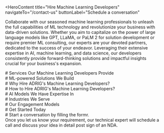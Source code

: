 <HeroContent
  title="Hire Machine Learning Developers"
  navigateTo="/contact-us"
  buttonLabel="Schedule a conversation"
>
  Collaborate with our seasoned machine learning professionals to unleash the
  full capabilities of ML technology and revolutionize your business with
  data-driven solutions. Whether you aim to capitalize on the power of large
  language models like GPT, LLaMA, or PaLM 2 for solution development or require
  premier ML consulting, our experts are your devoted partners, dedicated to the
  success of your endeavor. Leveraging their extensive expertise in AI, machine
  learning, and data science, our developers consistently provide
  forward-thinking solutions and impactful insights crucial for your business's
  expansion.
</HeroContent>

<ClientCompaniesComponent />

<CountUpAnimationContainer />

<div
  style={{
    display: "flex",
    justifyContent: "center",
    alignItems: "center",
    gap: "20px",
  }}
>
  <div># Services Our Machine Learning Developers Provide</div>
</div>

<section className="grid grid-cols-3 gap-10 w-full py-16">
  <section className="w-full col-span-1 cursor-pointer">
    <ServiceCard
      service={{
        id: 1,
        image: "",
        title: "ML Consulting",
        description:
          "Our team of professionals works closely with you to thoroughly comprehend your unique requirements, goals, and obstacles. We then create customized machine learning strategies, build reliable solutions, and effortlessly integrate them into your business operations. Our consulting service helps you maximize the benefits of data-driven insights, whether that's streamlining processes, enhancing customer satisfaction, or strengthening your decision-making capabilities. This enables you to achieve sustainable growth and maintain a competitive advantage in your industry.",
        urlPath: "",
      }}
    />
  </section>
  <section className="w-full col-span-1 cursor-pointer">
    <ServiceCard
      service={{
        id: 2,
        image: "",
        title: "Data Engineering",
        description:
          "Our skilled ML developers with expertise in data engineering can help you harness the full power of your data, allowing your organization to make informed decisions and stay competitive in the current data-driven environment. Our data engineering service is meticulously crafted to prepare your data for seamless integration into ML models, enabling their effortless customization to accurately address your specific and changing business needs.",
        urlPath: "",
      }}
    />
  </section>
  <section className="w-full col-span-1 cursor-pointer">
    <ServiceCard
      service={{
        id: 3,
        image: "",
        title: "Custom LLM Development",
        description:
          "Our experienced machine learning developers utilize clients' confidential data to customize pre-existing large language models, ensuring they perfectly align with their distinct business needs. These customized ML models have a deep comprehension of your industry's subtleties, terminology, and specific issues, providing a flexible foundation for constructing various solutions like chatbots capable of addressing domain-specific user inquiries with unmatched accuracy and precision.",
        urlPath: "",
      }}
    />
  </section>
  <section className="w-full col-span-1 cursor-pointer">
    <ServiceCard
      service={{
        id: 4,
        image: "",
        title: "ML-powered Solutions Development",
        description:
          "ML-driven Solutions Creation Leverage the complete power of machine learning to revolutionize your processes, improve customer interactions, and obtain data-informed insights. Whether your goal is a chatbot, virtual agent, recommendation engine, or predictive analytics application, we have the knowledge to design it based on your specific needs. Our customized solutions guarantee that your organization's distinctive requirements are fulfilled, fostering productivity and innovation in the ever-evolving technological environment.",
        urlPath: "",
      }}
    />
  </section>
  <section className="w-full col-span-1 cursor-pointer">
    <ServiceCard
      service={{
        id: 5,
        image: "",
        title: "Integration",
        description:
          "The integration service we offer is designed to effortlessly incorporate the machine learning-powered solutions we develop into your existing technological framework. By integrating these advanced solutions into your business activities, we can maximize their influence on your internal operations and customer-facing systems, allowing you to streamline your processes, enhance customer experiences, and maintain a leading position in innovation within your industry.",
        urlPath: "",
      }}
    />
  </section>
  <section className="w-full col-span-1 cursor-pointer">
    <ServiceCard
      service={{
        id: 6,
        image: "",
        title: "Upgrade and Maintenance",
        description:
          "We are dedicated to the ongoing optimization and performance of the comprehensive solutions we have developed specifically for your business. Our specialized team manages regular updates, bug corrections, and improvements to guarantee your machine learning-powered solutions operate at the highest level of efficiency. By proactively maintaining and enhancing these solutions, we ensure they adapt to evolving requirements, enabling your business to stay ahead of the competition and consistently provide value to your organization.",
        urlPath: "",
      }}
    />
  </section>
</section>

<div
  style={{
    display: "flex",
    justifyContent: "center",
    alignItems: "center",
    gap: "20px",
  }}
>
  <div># ML-powered Solutions We Build</div>
</div>

<section className="grid grid-cols-2 gap-10 w-full py-16">
  <section className="w-full col-span-1 cursor-pointer">
    <ServiceCard
      service={{
        id: 1,
        image: "",
        title: "AI/ML-powered Chatbots",
        description:
          "Our machine learning experts can create customized AI/ML-powered chatbots to meet the specific requirements of your business. We develop and implement advanced chatbots that can effectively interact with users, providing smooth conversations and enhancing the experiences of both your customers and internal staff.",
        urlPath: "",
      }}
    />
  </section>
  <section className="w-full col-span-1 cursor-pointer">
    <ServiceCard
      service={{
        id: 2,
        image: "",
        title: "Virtual Assistants",
        description:
          "Highly proficient machine learning engineers at our company specialize in creating sophisticated virtual agents. Consequently, if you require a virtual agent for customer service, task automation, or data analysis, we possess the specialized knowledge to develop one that will smoothly integrate into your business processes.",
        urlPath: "",
      }}
    />
  </section>
  <section className="w-full col-span-1 cursor-pointer">
    <ServiceCard
      service={{
        id: 3,
        image: "",
        title: "Predictive Analytics Tools",
        description:
          "We excel at developing predictive analytics tools designed to serve a wide array of industries. These robust solutions enable organizations to forecast future patterns, demands, or results, thus benefiting companies operating in sectors such as finance, marketing, and supply chain management.",
        urlPath: "",
      }}
    />
  </section>
  <section className="w-full col-span-1 cursor-pointer">
    <ServiceCard
      service={{
        id: 4,
        image: "",
        title: "Recommendation Systems",
        description:
          "Personalized Recommendation Solutions Utilize our powerful recommendation systems to amplify your industry visibility and revenue opportunities, regardless of whether you operate in retail, online commerce, or media. We develop tailored recommendation systems that increase user engagement on your platform through customized suggestions.",
        urlPath: "",
      }}
    />
  </section>
  <section className="w-full col-span-1 cursor-pointer">
    <ServiceCard
      service={{
        id: 5,
        image: "",
        title: "User Behavior Analysis Tools",
        description:
          "Our experienced machine learning engineers can develop sophisticated user behavior analysis tools. These tools enable ongoing monitoring and evaluation of how users interact with digital platforms such as e-commerce websites and online applications. The insights provided by these tools empower data-driven decision-making.",
        urlPath: "",
      }}
    />
  </section>
  <section className="w-full col-span-1 cursor-pointer">
    <ServiceCard
      service={{
        id: 6,
        image: "",
        title: "Business Intelligence Tools",
        description:
          "Our expert machine learning developers can create sophisticated business intelligence tools leveraging deep learning methodologies. These tools will empower you to employ predictive, prescriptive, and cognitive analytics to derive valuable insights from your data.",
        urlPath: "",
      }}
    />
  </section>
  <section className="w-full col-span-1 cursor-pointer">
    <ServiceCard
      service={{
        id: 7,
        image: "",
        title: "NLP-based Solutions",
        description:
          "We develop a variety of natural language processing-based solutions that address tasks such as sentiment analysis, text categorization, language translation, and content summarization. These solutions cater to industries like social media, e-commerce, and media, providing valuable insights and capabilities.",
        urlPath: "",
      }}
    />
  </section>
  <section className="w-full col-span-1 cursor-pointer">
    <ServiceCard
      service={{
        id: 8,
        image: "",
        title: "Fraud Detection Tools",
        description:
          "Our machine learning-driven fraud detection tools utilize advanced algorithms, real-time data processing, and anomaly identification to rapidly identify and address fraudulent behavior. This helps maintain business security, regulatory adherence, and customer trust.",
        urlPath: "",
      }}
    />
  </section>
</section>

<div
  style={{
    display: "flex",
    justifyContent: "center",
    alignItems: "center",
    gap: "20px",
  }}
>
  <div># Why Hire ADRIG's Machine Learning Developers?</div>
</div>

<section className="grid grid-cols-3 gap-10 w-full py-16">
  <section className="w-full col-span-1 cursor-pointer">
    <ServiceCard
      service={{
        id: 1,
        image: "",
        title: "Expertise",
        description:
          "We possess extensive knowledge and skills in creating customized machine learning models and solutions. Additionally, we demonstrate proficiency in MLOps, which enables us to efficiently manage and deploy machine learning models in production settings.",
        urlPath: "",
      }}
    />
  </section>
  <section className="w-full col-span-1 cursor-pointer">
    <ServiceCard
      service={{
        id: 2,
        image: "",
        title: "Experience",
        description:
          "Our ML developers possess a vast and refined expertise in designing tailored ML models and solutions, which they have amassed over many years. This extensive experience positions them as leaders in the field of AI, setting the bar for professionalism and excellence.",
        urlPath: "",
      }}
    />
  </section>
  <section className="w-full col-span-1 cursor-pointer">
    <ServiceCard
      service={{
        id: 3,
        image: "",
        title: "Efficiency",
        description:
          " They are distinguished by their ability to solve problems quickly and agilely, their streamlined development processes, and their strong focus on maximizing the impact of machine learning in all their projects.",
        urlPath: "",
      }}
    />
  </section>
  <section className="w-full col-span-1 cursor-pointer">
    <ServiceCard
      service={{
        id: 4,
        image: "",
        title: "Flexibility",
        description:
          "ADRIG's machine learning specialists are highly adaptable in their approach to diverse projects and evolving client requirements. They can seamlessly transition and excel in various project situations, demonstrating their exceptional capacity to deliver solutions with agility and versatility..",
        urlPath: "",
      }}
    />
  </section>
  <section className="w-full col-span-1 cursor-pointer">
    <ServiceCard
      service={{
        id: 5,
        image: "",
        title: "Quality",
        description:
          "The ML developers at our company adhere to the highest industry standards. We put in tremendous effort to guarantee that the ML solutions we create are marked by accuracy, dependability, and a perfect fit with our clients' exclusive and essential business goals.",
        urlPath: "",
      }}
    />
  </section>
  <section className="w-full col-span-1 cursor-pointer">
    <ServiceCard
      service={{
        id: 6,
        image: "",
        title: "Domain Knowledge",
        description:
          "The ML developers at our organization have an exceptional level of knowledge and comprehension in all areas of machine learning technology. They have refined their abilities through specialized education and practical experience, which enables them to perform exceptionally well in any ML-related project they undertake.",
        urlPath: "",
      }}
    />
  </section>
  <section className="w-full col-span-1 cursor-pointer">
    <ServiceCard
      service={{
        id: 7,
        image: "",
        title: "Tailored Solutions",
        description:
          "Our machine learning experts are skilled at creating personalized solutions designed to meet the distinctive requirements of our clients, ensuring they achieve their desired results. Leveraging our extensive knowledge and capabilities, we guarantee that every solution we develop will provide unparalleled value and effectiveness.",
        urlPath: "",
      }}
    />
  </section>
  <section className="w-full col-span-1 cursor-pointer">
    <ServiceCard
      service={{
        id: 8,
        image: "",
        title: "Competitive Edge",
        description:
          "Our customized machine learning solutions can help you discover valuable insights within your data, forecast market changes, improve customer interactions, and optimize your operations. These capabilities will enable your business to become an industry leader known for innovation and efficiency.",
        urlPath: "",
      }}
    />
  </section>
</section>

<div
  style={{
    display: "flex",
    justifyContent: "center",
    alignItems: "center",
    gap: "20px",
  }}
>
  <div># How to Hire ADRIG's Machine Learning Developers?</div>
</div>

<section className="grid grid-cols-3 gap-10 w-full py-16">
  <section className="w-full col-span-1 cursor-pointer">
    <ServiceCard
      service={{
        id: 1,
        image: "",
        title: "Schedule a Consultation",
        description:
          "Schedule a consultation to discuss your machine learning development requirements in detail. Rest assured, your information will be treated with confidentiality and security.",
        urlPath: "",
      }}
    />
  </section>
  <section className="w-full col-span-1 cursor-pointer">
    <ServiceCard
      service={{
        id: 2,
        image: "",
        title: "Talent Screening",
        description:
          "Through rigorous talent screening, we identify and present a list of highly skilled machine learning developers best suited to your project’s requirements.",
        urlPath: "/",
      }}
    />
  </section>
  <section className="w-full col-span-1 cursor-pointer">
    <ServiceCard
      service={{
        id: 3,
        image: "",
        title: "Arrange an Interview",
        description:
          "Arrange an interview with our proficient ML developers to ensure their expertise perfectly aligns with your needs.",
        urlPath: "",
      }}
    />
  </section>
  <section className="w-full col-span-1 cursor-pointer">
    <ServiceCard
      service={{
        id: 4,
        image: "",
        title: "Onboarding Process",
        description:
          "After identifying the ideal ML developer for your needs, we facilitate a smooth remote onboarding process, ensuring seamless project commencement and continuous support.",
        urlPath: "",
      }}
    />
  </section>
</section>

<div
  style={{
    display: 'flex',
    justifyContent: 'center',
    alignItems: 'center',
    gap: '20px'
  }}
>
  <div >
  # AI Models We Have Expertise In
</div>

<div
  style={{
    display: "flex",
    justifyContent: "center",
    alignItems: "center",
    gap: "20px",
  }}
>
  <div># Industries We Serve</div>
</div>

<section className="grid grid-cols-3 gap-10 w-full py-16">
  <section className="w-full col-span-1 cursor-pointer">
    <ServiceCard
      service={{
        id: 1,
        image: "",
        title: "Finance",
        description:
          "Financial institutions utilize our machine learning-powered solutions to uncover crucial data insights, prevent fraudulent activities, and advise investors on optimal trading decisions. Additionally, some of our offerings are tailored to assist in the identification of high-risk customers and the early detection of fraud indicators.",
        urlPath: "",
      }}
    />
  </section>
  <section className="w-full col-span-1 cursor-pointer">
    <ServiceCard
      service={{
        id: 2,
        image: "",
        title: "Healthcare",
        description:
          "Our machine learning-driven solutions can be utilized to enhance various aspects of healthcare, such as patient management, billing processes, medical record keeping, disease detection, and medical imaging analysis. These solutions have the capability to identify patterns and irregularities, ultimately leading to improved diagnoses and treatment approaches.",
        urlPath: "/",
      }}
    />
  </section>
  <section className="w-full col-span-1 cursor-pointer">
    <ServiceCard
      service={{
        id: 3,
        image: "",
        title: "Retail",
        description:
          "Our machine learning solutions provide crucial insights into consumer purchasing patterns, assisting in the identification of fraudulent activities. Additionally, the implementation of virtual agents and conversational bots can enhance customer analysis, enabling the assessment of factors such as their opinions and emotions.",
        urlPath: "",
      }}
    />
  </section>
  <section className="w-full col-span-1 cursor-pointer">
    <ServiceCard
      service={{
        id: 4,
        image: "",
        title: "Automotive",
        description:
          "The machine learning-driven solutions we offer can be leveraged by automotive companies in various ways, such as enhancing route optimization by examining data patterns and tendencies. This predictive functionality is essential for delivery firms, public transit, and other transportation organizations to anticipate potential obstacles.",
        urlPath: "",
      }}
    />
  </section>
  <section className="w-full col-span-1 cursor-pointer">
    <ServiceCard
      service={{
        id: 5,
        image: "",
        title: "Manufacturing",
        description:
          "Our machine learning technologies simplify manufacturing processes by optimizing production workflows. They also offer valuable insights for quality assurance and resource management, and enhance predictive maintenance, reducing equipment downtime.",
        urlPath: "",
      }}
    />
  </section>
</section>

<div
  style={{
    display: "flex",
    justifyContent: "center",
    alignItems: "center",
    gap: "20px",
  }}
>
  <div># Our Engagement Models</div>
</div>

<section className="grid grid-cols-3 gap-10 w-full py-16">
  <section className="w-full col-span-1 cursor-pointer">
    <ServiceCard
      service={{
        id: 1,
        image: "",
        title: "Dedicated Development Team",
        description:
          "Our skilled development team utilizes state-of-the-art artificial intelligence and machine learning technologies to provide our clients with exceptional services and personalized solutions.",
        urlPath: "",
      }}
    />
  </section>
  <section className="w-full col-span-1 cursor-pointer">
    <ServiceCard
      service={{
        id: 2,
        image: "",
        title: "Team Extension",
        description:
          "Our team extension approach is intended to help clients who want to grow their teams by providing the specific skills and knowledge required for their initiatives.",
        urlPath: "/",
      }}
    />
  </section>
  <section className="w-full col-span-1 cursor-pointer">
    <ServiceCard
      service={{
        id: 3,
        image: "",
        title: "Project-based Model",
        description:
          "Our client-focused, project-driven methodology, bolstered by our skilled software development team, is committed to encouraging collaboration with clients and attaining their unique project goals.",
        urlPath: "",
      }}
    />
  </section>
</section>

<div
  style={{
    display: "flex",
    justifyContent: "center",
    alignItems: "center",
    gap: "20px",
  }}
>
  <div># Get Started Today</div>
</div>

<section className="grid grid-cols-4 gap-10 w-full py-16">
  <section className="w-full col-span-1 cursor-pointer">
    <ServiceCard
      service={{
        id: 1,
        image: "",
        title: "1. Get in Touch",
        description:
          "Complete the contact form secured by a non-disclosure agreement, select a time on our calendar, and arrange a video conference with our specialists.",
        urlPath: "",
      }}
    />
  </section>
  <section className="w-full col-span-1 cursor-pointer">
    <ServiceCard
      service={{
        id: 2,
        image: "",
        title: "2. Get a Consultation",
        description:
          "Get on a call with our team to know the feasibility of your project idea.",
        urlPath: "",
      }}
    />
  </section>
  <section className="w-full col-span-1 cursor-pointer">
    <ServiceCard
      service={{
        id: 3,
        image: "",
        title: "3. Get a Cost Estimate",
        description:
          "Based on the project requirements, we share a project proposal with budget and timeline estimates.",
        urlPath: "",
      }}
    />
  </section>
  <section className="w-full col-span-1 cursor-pointer">
    <ServiceCard
      service={{
        id: 4,
        image: "",
        title: "4. Project Kickoff",
        description:
          "Once the project is signed, we bring together a team from a range of disciplines to kick start your project.",
        urlPath: "",
      }}
    />
  </section>
</section>

<div
  style={{
    display: "flex",
    justifyContent: "center",
    alignItems: "center",
    gap: "20px",
  }}
>
  <div># Start a conversation by filling the formr.</div>
  <div>
    Once you let us know your requirement, our technical expert will schedule a
    call and discuss your idea in detail post sign of an NDA.
  </div>
</div>
